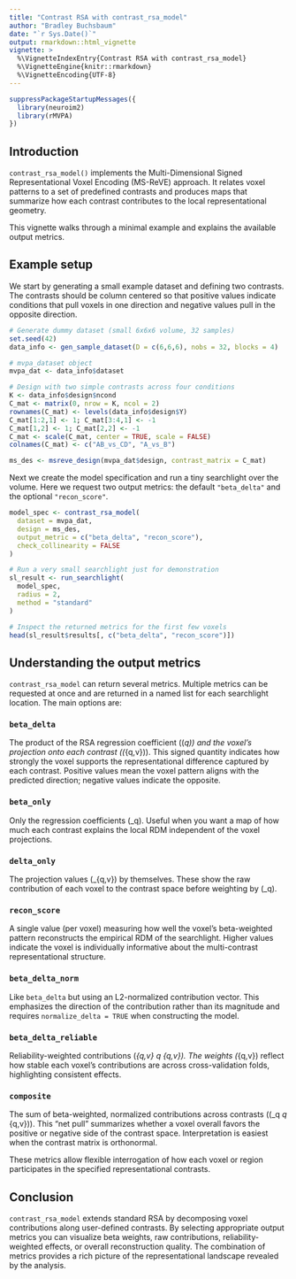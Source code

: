 ```yaml
---
title: "Contrast RSA with contrast_rsa_model"
author: "Bradley Buchsbaum"
date: "`r Sys.Date()`"
output: rmarkdown::html_vignette
vignette: >
  %\VignetteIndexEntry{Contrast RSA with contrast_rsa_model}
  %\VignetteEngine{knitr::rmarkdown}
  %\VignetteEncoding{UTF-8}
---
```


```r
suppressPackageStartupMessages({
  library(neuroim2)
  library(rMVPA)
})
```

## Introduction

`contrast_rsa_model()` implements the Multi-Dimensional Signed Representational Voxel Encoding (MS-ReVE) approach.  It relates voxel patterns to a set of predefined contrasts and produces maps that summarize how each contrast contributes to the local representational geometry.

This vignette walks through a minimal example and explains the available output metrics.

## Example setup

We start by generating a small example dataset and defining two contrasts.  The contrasts should be column centered so that positive values indicate conditions that pull voxels in one direction and negative values pull in the opposite direction.

```r
# Generate dummy dataset (small 6x6x6 volume, 32 samples)
set.seed(42)
data_info <- gen_sample_dataset(D = c(6,6,6), nobs = 32, blocks = 4)

# mvpa_dataset object
mvpa_dat <- data_info$dataset

# Design with two simple contrasts across four conditions
K <- data_info$design$ncond
C_mat <- matrix(0, nrow = K, ncol = 2)
rownames(C_mat) <- levels(data_info$design$Y)
C_mat[1:2,1] <- 1; C_mat[3:4,1] <- -1
C_mat[1,2] <- 1; C_mat[2,2] <- -1
C_mat <- scale(C_mat, center = TRUE, scale = FALSE)
colnames(C_mat) <- c("AB_vs_CD", "A_vs_B")

ms_des <- msreve_design(mvpa_dat$design, contrast_matrix = C_mat)
```

Next we create the model specification and run a tiny searchlight over the volume.  Here we request two output metrics: the default `"beta_delta"` and the optional `"recon_score"`.

```r
model_spec <- contrast_rsa_model(
  dataset = mvpa_dat,
  design = ms_des,
  output_metric = c("beta_delta", "recon_score"),
  check_collinearity = FALSE
)

# Run a very small searchlight just for demonstration
sl_result <- run_searchlight(
  model_spec,
  radius = 2,
  method = "standard"
)

# Inspect the returned metrics for the first few voxels
head(sl_result$results[, c("beta_delta", "recon_score")])
```

## Understanding the output metrics

`contrast_rsa_model` can return several metrics.  Multiple metrics can be requested at once and are returned in a named list for each searchlight location.  The main options are:

### `beta_delta`
The product of the RSA regression coefficient (\(\beta_q\)) and the voxel's projection onto each contrast (\(\Delta_{q,v}\)).  This signed quantity indicates how strongly the voxel supports the representational difference captured by each contrast.  Positive values mean the voxel pattern aligns with the predicted direction; negative values indicate the opposite.

### `beta_only`
Only the regression coefficients \(\beta_q\).  Useful when you want a map of how much each contrast explains the local RDM independent of the voxel projections.

### `delta_only`
The projection values \(\Delta_{q,v}\) by themselves.  These show the raw contribution of each voxel to the contrast space before weighting by \(\beta_q\).

### `recon_score`
A single value (per voxel) measuring how well the voxel's beta-weighted pattern reconstructs the empirical RDM of the searchlight.  Higher values indicate the voxel is individually informative about the multi-contrast representational structure.

### `beta_delta_norm`
Like `beta_delta` but using an L2-normalized contribution vector.  This emphasizes the direction of the contribution rather than its magnitude and requires `normalize_delta = TRUE` when constructing the model.

### `beta_delta_reliable`
Reliability-weighted contributions \(\rho_{q,v} \beta_q \Delta_{q,v}\).  The weights \(\rho_{q,v}\) reflect how stable each voxel's contributions are across cross-validation folds, highlighting consistent effects.

### `composite`
The sum of beta-weighted, normalized contributions across contrasts (\(\sum_q \beta_q \tilde{\Delta}_{q,v}\)).  This "net pull" summarizes whether a voxel overall favors the positive or negative side of the contrast space.  Interpretation is easiest when the contrast matrix is orthonormal.

These metrics allow flexible interrogation of how each voxel or region participates in the specified representational contrasts.

## Conclusion

`contrast_rsa_model` extends standard RSA by decomposing voxel contributions along user-defined contrasts.  By selecting appropriate output metrics you can visualize beta weights, raw contributions, reliability-weighted effects, or overall reconstruction quality.  The combination of metrics provides a rich picture of the representational landscape revealed by the analysis.
